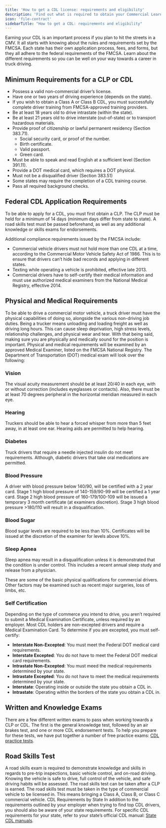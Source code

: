 ```yaml
---
title: 'How to get a CDL license: requirements and eligibility'
description: 'Find out what is required to obtain your Commercial Learners Permit (CLP) or Commercial Drivers License (CDL).'
icon: 'file-contract'
sidebarTitle: "How to get a CDL: requirements and eligibility"
---
```


Earning your CDL is an important process if you plan to hit the streets in a <Tooltip tip="Commercial Motorized Vehicle">CMV</Tooltip>. It all starts with knowing about the rules and requirements set by the <Tooltip tip="Federal Motor Carrier Safety Administration">FMCSA</Tooltip>. Each state has their own application process, fees, and forms, but they all adhere to the federal requirements of the FMCSA. Learn about the different requirements so you can be well on your way towards a career in truck driving.

## Minimum Requirements for a CLP or CDL 
- Possess a valid non-commercial driver’s license. 
- Have one or two years of driving experience (depends on the state). 
- If you wish to obtain a Class A or Class B CDL, you must successfully complete driver training from FMCSA-approved training providers. 
- Be at least 18 years old to drive intrastate (within the state). 
- Be at least 21 years old to drive interstate (out-of-state) or to transport hazardous materials. 
- Provide proof of citizenship or lawful permanent residency (Section 383.71). 
    - Social security card, or proof of the number. 
    - Birth certificate. 
    - Valid passport. 
    - Green card. 
- Must be able to speak and read English at a sufficient level (Section 391.11). 
- Provide a DOT medical card, which requires a DOT physical. 
- Must not be a disqualified driver (Section 383.51) 
- Some states may require the completion of a CDL training course. 
- Pass all required background checks.

## Federal CDL Application Requirements 
To be able to apply for a CDL, you must first obtain a <Tooltip tip="Commercial Learner's Permit">CLP</Tooltip>. The CLP must be held for a minimum of 14 days (minimum days differ from state to state). A road skills test must be passed beforehand, as well as any additional knowledge or skills exams for endorsements. 

Additional compliance requirements issued by the FMCSA include: 
- Commercial vehicle drivers must not hold more than one CDL at a time, according to the Commercial Motor Vehicle Safety Act of 1986. This is to ensure that drivers can’t hide bad records and applying in different states. 
- Texting while operating a vehicle is prohibited, effective late 2013. 
- Commercial drivers have to self-certify their medical information and must use authorized medical examiners from the National Medical Registry, effective 2014. 

## Physical and Medical Requirements 
To be able to drive a commercial motor vehicle, a truck driver must have the physical capabilities of doing so, alongside the various non-driving job duties. Being a trucker means unloading and loading freight as well as driving long hours. This can cause sleep deprivation, high stress levels, relationship challenges, and physical wear and tear. With that being said, making sure you are physically and medically sound for the position is important. 
Physical and medical requirements will be examined by an approved Medical Examiner, listed on the FMCSA National Registry. The Department of Transportation (DOT) medical exam will look over the following: 

### Vision 
The visual acuity measurement should be at least 20/40 in each eye, with or without correction (includes eyeglasses or contacts). Also, there must be at least 70 degrees peripheral in the horizontal meridian measured in each eye. 

### Hearing 
Truckers should be able to hear a forced whisper from more than 5 feet away, in at least one ear. Hearing aids are permitted to help hearing. 

### Diabetes 
Truck drivers that require a needle injected insulin do not meet requirements. Although, diabetic drivers that take oral medications are permitted. 

### Blood Pressure 
A driver with blood pressure below 140/90, will be certified with a 2 year card. Stage 1 high blood pressure of 140-159/90-99 will be certified a 1 year card. Stage 2 high blood pressure of 160-179/100-109 will be issued a temporary 3 month certificate (at examiners discretion). Stage 3 high blood pressure >180/110 will result in a disqualification. 

### Blood Sugar 
Blood sugar levels are required to be less than 10%. Certificates will be issued at the discretion of the examiner for levels above 10%. 

### Sleep Apnea 
Sleep apnea may result in a disqualification unless it is demonstrated that the condition is under control. This includes a recent annual sleep study and release from a physician. 

These are some of the basic physical qualifications for commercial drivers. Other factors may be examined such as recent major surgeries, loss of limbs, etc. 

### Self Certification 
Depending on the type of commerce you intend to drive, you aren’t required to submit a Medical Examination Certificate, unless required by an employer. Most CDL holders are non-excepted drivers and require a Medical Examination Card. To determine if you are excepted, you must self-certify: 
- **Interstate Non-Excepted**: You must meet the Federal DOT medical card requirements. 
- **Interstate Excepted**: You do not have to meet the Federal DOT medical card requirements. 
- **Intrastate Non-Excepted**: You must meed the medical requirements determined by your state. 
- **Intrastate Excepted**: You do not have to meet the medical requirements determined by your state. 
- **Interstate**: Operating inside or outside the state you obtain a CDL in. 
- **Intrastate**: Operating within the borders of the state you obtain a CDL in. 

## Written and Knowledge Exams 
There are a few different written exams to pass when working towards a CLP or CDL. The first is the general knowledge test, followed by an air brakes test, and one or more CDL endorsement tests. To help you prepare for these tests, we have put together a number of free practice exams: [CDL practice tests](https://driving-tests.org/cdl-practice-test/). 

## Road Skills Test 
A road skills exam is required to demonstrate knowledge and skills in regards to pre-trip inspections, basic vehicle control, and on-road driving. Knowing the vehicle is safe to drive, full control of the vehicle, and safe driving habits will be assessed. The road skills test can be taken after a CLP is earned. The road skills test must be taken in the type of commercial vehicle to be licensed in. This means bringing a Class A, Class B, or Class C commercial vehicle. CDL Requirements by State In addition to the requirements outlined by your employer when trying to find top CDL drivers, you should also be aware of your state requirements. For specific CDL requirements for your state, refer to your state’s official CDL manual: [State CDL manuals](https://driving-tests.org/cdl-handbooks/). 
